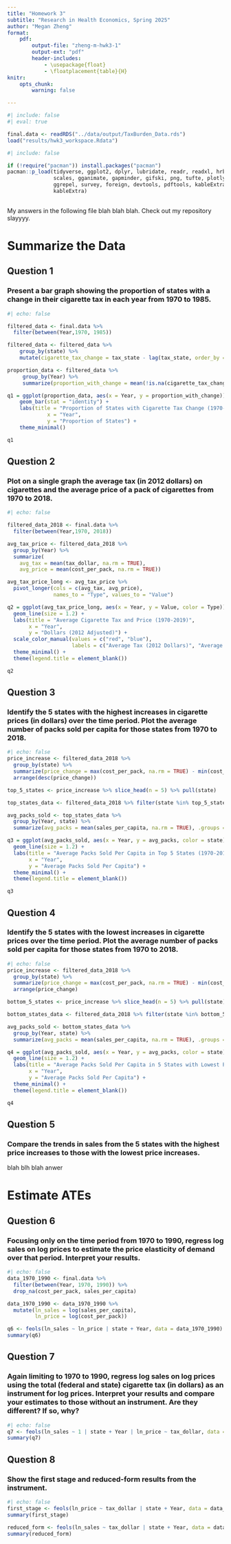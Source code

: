 ```yaml
---
title: "Homework 3"
subtitle: "Research in Health Economics, Spring 2025"
author: "Megan Zheng"
format:
    pdf: 
        output-file: "zheng-m-hwk3-1"
        output-ext: "pdf"
        header-includes: 
            - \usepackage{float}
            - \floatplacement{table}{H}
knitr:
    opts_chunk:
        warning: false

---
```

```r
#| include: false
#| eval: true

final.data <- readRDS("../data/output/TaxBurden_Data.rds")
load("results/hwk3_workspace.Rdata")
```
```r
#| include: false

if (!require("pacman")) install.packages("pacman")
pacman::p_load(tidyverse, ggplot2, dplyr, lubridate, readr, readxl, hrbrthemes, fixest,
               scales, gganimate, gapminder, gifski, png, tufte, plotly, OECD,
               ggrepel, survey, foreign, devtools, pdftools, kableExtra, modelsummary,
               kableExtra)
               
```

My answers in the following file blah blah blah. Check out my repository slayyyy.

\newpage
# Summarize the Data

## Question 1
### Present a bar graph showing the proportion of states with a change in their cigarette tax in each year from 1970 to 1985.

```r
#| echo: false

filtered_data <- final.data %>%
  filter(between(Year,1970, 1985))

filtered_data <- filtered_data %>%
    group_by(state) %>%
    mutate(cigarette_tax_change = tax_state - lag(tax_state, order_by = Year))

proportion_data <- filtered_data %>%
     group_by(Year) %>%
     summarize(proportion_with_change = mean(!is.na(cigarette_tax_change) & cigarette_tax_change != 0))

q1 = ggplot(proportion_data, aes(x = Year, y = proportion_with_change)) +
    geom_bar(stat = "identity") +
    labs(title = "Proportion of States with Cigarette Tax Change (1970-1985)",
             x = "Year",
             y = "Proportion of States") +
    theme_minimal()

q1
```

\newpage

## Question 2
### Plot on a single graph the average tax (in 2012 dollars) on cigarettes and the average price of a pack of cigarettes from 1970 to 2018.

```r
#| echo: false

filtered_data_2018 <- final.data %>%
  filter(between(Year,1970, 2018))

avg_tax_price <- filtered_data_2018 %>%
  group_by(Year) %>%
  summarize(
    avg_tax = mean(tax_dollar, na.rm = TRUE),
    avg_price = mean(cost_per_pack, na.rm = TRUE))

avg_tax_price_long <- avg_tax_price %>%
  pivot_longer(cols = c(avg_tax, avg_price), 
               names_to = "Type", values_to = "Value")

q2 = ggplot(avg_tax_price_long, aes(x = Year, y = Value, color = Type)) +
  geom_line(size = 1.2) +
  labs(title = "Average Cigarette Tax and Price (1970-2019)",
       x = "Year",
       y = "Dollars (2012 Adjusted)") +
  scale_color_manual(values = c("red", "blue"),
                     labels = c("Average Tax (2012 Dollars)", "Average Price (2012 Dollars)")) +
  theme_minimal() +
  theme(legend.title = element_blank())

q2
```
\newpage

## Question 3
### Identify the 5 states with the highest increases in cigarette prices (in dollars) over the time period. Plot the average number of packs sold per capita for those states from 1970 to 2018.

```r
#| echo: false
price_increase <- filtered_data_2018 %>%
  group_by(state) %>%
  summarize(price_change = max(cost_per_pack, na.rm = TRUE) - min(cost_per_pack, na.rm = TRUE)) %>%
  arrange(desc(price_change))

top_5_states <- price_increase %>% slice_head(n = 5) %>% pull(state)

top_states_data <- filtered_data_2018 %>% filter(state %in% top_5_states)

avg_packs_sold <- top_states_data %>%
  group_by(Year, state) %>%
  summarize(avg_packs = mean(sales_per_capita, na.rm = TRUE), .groups = "drop")

q3 = ggplot(avg_packs_sold, aes(x = Year, y = avg_packs, color = state)) +
  geom_line(size = 1.2) +
  labs(title = "Average Packs Sold Per Capita in Top 5 States (1970-2018)",
       x = "Year",
       y = "Average Packs Sold Per Capita") +
  theme_minimal() +
  theme(legend.title = element_blank())

q3
```
\newpage

## Question 4
### Identify the 5 states with the lowest increases in cigarette prices over the time period. Plot the average number of packs sold per capita for those states from 1970 to 2018.

```r
#| echo: false
price_increase <- filtered_data_2018 %>%
  group_by(state) %>%
  summarize(price_change = max(cost_per_pack, na.rm = TRUE) - min(cost_per_pack, na.rm = TRUE)) %>%
  arrange(price_change) 

bottom_5_states <- price_increase %>% slice_head(n = 5) %>% pull(state)

bottom_states_data <- filtered_data_2018 %>% filter(state %in% bottom_5_states)

avg_packs_sold <- bottom_states_data %>%
  group_by(Year, state) %>%
  summarize(avg_packs = mean(sales_per_capita, na.rm = TRUE), .groups = "drop")

q4 = ggplot(avg_packs_sold, aes(x = Year, y = avg_packs, color = state)) +
  geom_line(size = 1.2) +
  labs(title = "Average Packs Sold Per Capita in 5 States with Lowest Price Increase (1970-2018)",
       x = "Year",
       y = "Average Packs Sold Per Capita") +
  theme_minimal() +
  theme(legend.title = element_blank())

q4
```
\newpage

## Question 5
### Compare the trends in sales from the 5 states with the highest price increases to those with the lowest price increases.

blah blh blah anwer

\newpage
# Estimate ATEs

## Question 6
### Focusing only on the time period from 1970 to 1990, regress log sales on log prices to estimate the price elasticity of demand over that period. Interpret your results.

```r
#| echo: false
data_1970_1990 <- final.data %>%
  filter(between(Year, 1970, 1990)) %>%
  drop_na(cost_per_pack, sales_per_capita)

data_1970_1990 <- data_1970_1990 %>%
  mutate(ln_sales = log(sales_per_capita),
         ln_price = log(cost_per_pack))

q6 <- feols(ln_sales ~ ln_price | state + Year, data = data_1970_1990)
summary(q6)
```
## Question 7
### Again limiting to 1970 to 1990, regress log sales on log prices using the total (federal and state) cigarette tax (in dollars) as an instrument for log prices. Interpret your results and compare your estimates to those without an instrument. Are they different? If so, why?

```r
#| echo: false
q7 <- feols(ln_sales ~ 1 | state + Year | ln_price ~ tax_dollar, data = data_1970_1990)
summary(q7)
```
\newpage
## Question 8
### Show the first stage and reduced-form results from the instrument.

```r
#| echo: false
first_stage <- feols(ln_price ~ tax_dollar | state + Year, data = data_1970_1990)
summary(first_stage)

reduced_form <- feols(ln_sales ~ tax_dollar | state + Year, data = data_1970_1990)
summary(reduced_form)
```